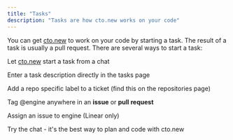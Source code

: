 ```yaml
---
title: "Tasks"
description: "Tasks are how cto.new works on your code"
---
```


You can get [cto.new](http://cto.new) to work on your code by starting a task. The result of a task is usually a pull request. There are several ways to start a task:

<Icon icon="comment" size={20} /> Let [cto.new](http://cto.new) start a task from a chat

<Icon icon="stars" size={20} /> Enter a task description directly in the tasks page

<Icon icon="tag" size={20} /> Add a repo specific label to a ticket (find this on the repositories page)

<Icon icon="at" size={20} /> Tag @engine anywhere in an **issue** or **pull request**

<Icon icon="person-circle-plus" size={20} /> Assign an issue to engine (Linear only)

<Tip>
  Try the chat - it's the best way to plan and code with cto.new
</Tip>